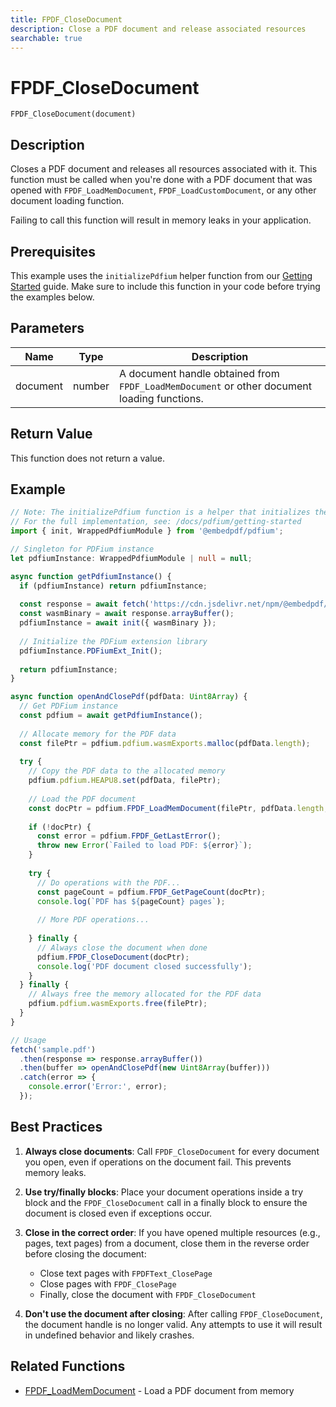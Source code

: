 ```yaml
---
title: FPDF_CloseDocument
description: Close a PDF document and release associated resources
searchable: true
---
```


# FPDF_CloseDocument

`FPDF_CloseDocument(document)`

## Description

Closes a PDF document and releases all resources associated with it. This function must be called when you're done with a PDF document that was opened with `FPDF_LoadMemDocument`, `FPDF_LoadCustomDocument`, or any other document loading function.

Failing to call this function will result in memory leaks in your application.

## Prerequisites

This example uses the `initializePdfium` helper function from our [Getting Started](/docs/pdfium/getting-started#initializing-pdfium) guide. Make sure to include this function in your code before trying the examples below.

## Parameters

| Name | Type | Description |
|------|------|-------------|
| document | number | A document handle obtained from `FPDF_LoadMemDocument` or other document loading functions. |

## Return Value

This function does not return a value.

## Example

```typescript
// Note: The initializePdfium function is a helper that initializes the PDFium library.
// For the full implementation, see: /docs/pdfium/getting-started
import { init, WrappedPdfiumModule } from '@embedpdf/pdfium';

// Singleton for PDFium instance
let pdfiumInstance: WrappedPdfiumModule | null = null;

async function getPdfiumInstance() {
  if (pdfiumInstance) return pdfiumInstance;
  
  const response = await fetch('https://cdn.jsdelivr.net/npm/@embedpdf/pdfium/pdfium.wasm');
  const wasmBinary = await response.arrayBuffer();
  pdfiumInstance = await init({ wasmBinary });
  
  // Initialize the PDFium extension library
  pdfiumInstance.PDFiumExt_Init();
  
  return pdfiumInstance;
}

async function openAndClosePdf(pdfData: Uint8Array) {
  // Get PDFium instance
  const pdfium = await getPdfiumInstance();
  
  // Allocate memory for the PDF data
  const filePtr = pdfium.pdfium.wasmExports.malloc(pdfData.length);
  
  try {
    // Copy the PDF data to the allocated memory
    pdfium.pdfium.HEAPU8.set(pdfData, filePtr);
    
    // Load the PDF document
    const docPtr = pdfium.FPDF_LoadMemDocument(filePtr, pdfData.length, 0);
    
    if (!docPtr) {
      const error = pdfium.FPDF_GetLastError();
      throw new Error(`Failed to load PDF: ${error}`);
    }
    
    try {
      // Do operations with the PDF...
      const pageCount = pdfium.FPDF_GetPageCount(docPtr);
      console.log(`PDF has ${pageCount} pages`);
      
      // More PDF operations...
      
    } finally {
      // Always close the document when done
      pdfium.FPDF_CloseDocument(docPtr);
      console.log('PDF document closed successfully');
    }
  } finally {
    // Always free the memory allocated for the PDF data
    pdfium.pdfium.wasmExports.free(filePtr);
  }
}

// Usage
fetch('sample.pdf')
  .then(response => response.arrayBuffer())
  .then(buffer => openAndClosePdf(new Uint8Array(buffer)))
  .catch(error => {
    console.error('Error:', error);
  });
```

## Best Practices

1. **Always close documents**: Call `FPDF_CloseDocument` for every document you open, even if operations on the document fail. This prevents memory leaks.

2. **Use try/finally blocks**: Place your document operations inside a try block and the `FPDF_CloseDocument` call in a finally block to ensure the document is closed even if exceptions occur.

3. **Close in the correct order**: If you have opened multiple resources (e.g., pages, text pages) from a document, close them in the reverse order before closing the document:
   - Close text pages with `FPDFText_ClosePage`
   - Close pages with `FPDF_ClosePage`
   - Finally, close the document with `FPDF_CloseDocument`

4. **Don't use the document after closing**: After calling `FPDF_CloseDocument`, the document handle is no longer valid. Any attempts to use it will result in undefined behavior and likely crashes.

## Related Functions

- [FPDF_LoadMemDocument](/docs/pdfium/functions/FPDF_LoadMemDocument) - Load a PDF document from memory